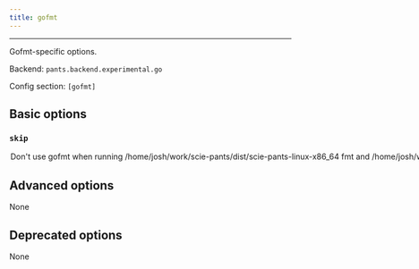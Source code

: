 ```yaml
---
title: gofmt
---
```



---

Gofmt-specific options.

Backend: <span className="color--primary">`pants.backend.experimental.go`</span>

Config section: <span className="color--primary">`[gofmt]`</span>

<span className={styles.options}>

## Basic options

### `skip`

<Option
  cli_repr={`--[no-]gofmt-skip`}
  env_repr='PANTS_GOFMT_SKIP'
  default_repr={`False`}
>

Don&#x27;t use gofmt when running `/home/josh/work/scie-pants/dist/scie-pants-linux-x86_64 fmt` and `/home/josh/work/scie-pants/dist/scie-pants-linux-x86_64 lint`.

</Option>

## Advanced options

None

## Deprecated options

None

</span>
